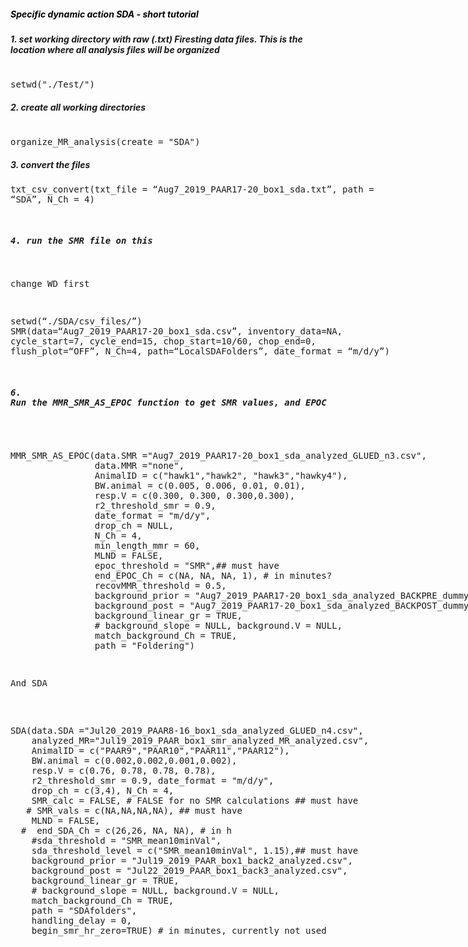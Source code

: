 

<h5> <a name="setup" style="color:black; font-weight: bold;  text-align: center">Specific dynamic action SDA - short tutorial</a></h5>

##### 1. set working directory with raw (.txt) Firesting data files. This is the location where all analysis files will be organized

<pre class = "sourceCode yaml"> 
setwd("./Test/")
</pre>

##### 2. create all working directories

<pre class = "sourceCode yaml"> 
organize_MR_analysis(create = "SDA")
</pre>

##### 3. convert the files
<pre class = "sourceCode yaml"> 

txt_csv_convert(txt_file = "Aug7_2019_PAAR17-20_box1_sda.txt", path = "SDA", N_Ch = 4)
<yaml>

##### 4. run the SMR file on this
change WD first

<pre class = "sourceCode yaml"> 
setwd("./SDA/csv_files/")
SMR(data="Aug7_2019_PAAR17-20_box1_sda.csv",
    inventory_data=NA,
    cycle_start=7,
    cycle_end=15,
    chop_start=10/60,
    chop_end=0,
    flush_plot="OFF",
    N_Ch=4,
    path="LocalSDAFolders",
    date_format = "m/d/y")
</yaml>


##### 6. Run the MMR_SMR_AS_EPOC function to get SMR values, and EPOC

<pre class = "sourceCode yaml"> 
MMR_SMR_AS_EPOC(data.SMR ="Aug7_2019_PAAR17-20_box1_sda_analyzed_GLUED_n3.csv",
                data.MMR ="none",
                AnimalID = c("hawk1","hawk2", "hawk3","hawky4"),
                BW.animal = c(0.005, 0.006, 0.01, 0.01),
                resp.V = c(0.300, 0.300, 0.300,0.300),
                r2_threshold_smr = 0.9,
                date_format = "m/d/y",
                drop_ch = NULL,
                N_Ch = 4,
                min_length_mmr = 60,
                MLND = FALSE,
                epoc_threshold = "SMR",## must have
                end_EPOC_Ch = c(NA, NA, NA, 1), # in minutes?
                recovMMR_threshold = 0.5,
                background_prior = "Aug7_2019_PAAR17-20_box1_sda_analyzed_BACKPRE_dummy.csv",
                background_post = "Aug7_2019_PAAR17-20_box1_sda_analyzed_BACKPOST_dummy.csv",
                background_linear_gr = TRUE,
                # background_slope = NULL, background.V = NULL,
                match_background_Ch = TRUE,
                path = "Foldering")
</pre>

And SDA

<pre class = "sourceCode yaml"> 
SDA(data.SDA ="Jul20_2019_PAAR8-16_box1_sda_analyzed_GLUED_n4.csv",
    analyzed_MR="Jul19_2019_PAAR_box1_smr_analyzed_MR_analyzed.csv",
    AnimalID = c("PAAR9","PAAR10","PAAR11","PAAR12"),
    BW.animal = c(0.002,0.002,0.001,0.002),
    resp.V = c(0.76, 0.78, 0.78, 0.78),
    r2_threshold_smr = 0.9, date_format = "m/d/y",
    drop_ch = c(3,4), N_Ch = 4,
    SMR_calc = FALSE, # FALSE for no SMR calculations ## must have
   # SMR_vals = c(NA,NA,NA,NA), ## must have
    MLND = FALSE,
  #  end_SDA_Ch = c(26,26, NA, NA), # in h
    #sda_threshold = "SMR_mean10minVal",
    sda_threshold_level = c("SMR_mean10minVal", 1.15),## must have
    background_prior = "Jul19_2019_PAAR_box1_back2_analyzed.csv",
    background_post = "Jul22_2019_PAAR_box1_back3_analyzed.csv",
    background_linear_gr = TRUE,
    # background_slope = NULL, background.V = NULL,
    match_background_Ch = TRUE,
    path = "SDAfolders",
    handling_delay = 0,
    begin_smr_hr_zero=TRUE) # in minutes, currently not used
</pre>

